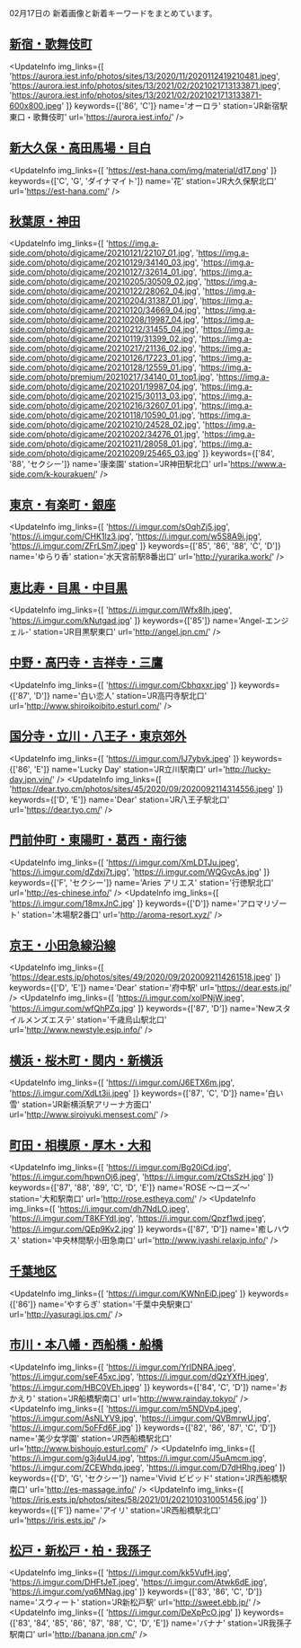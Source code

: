 

02月17日の
新着画像と新着キーワードをまとめています。

<DmmAffiliateIns />

## [新宿・歌舞伎町](/busty/0010)
<UpdateInfo
    img_links={[
    'https://aurora.iest.info/photos/sites/13/2020/11/2020112419210481.jpeg',
    'https://aurora.iest.info/photos/sites/13/2021/02/2021021713133871.jpeg',
    'https://aurora.iest.info/photos/sites/13/2021/02/2021021713133871-600x800.jpeg'
    ]}
    keywords={['86', 'C']}
    name='オーロラ'
    station='JR新宿駅東口・歌舞伎町'
    url='https://aurora.iest.info/'
/>
<DmmAffiliateIns />

## [新大久保・高田馬場・目白](/busty/0020)
<UpdateInfo
    img_links={[
    'https://est-hana.com/img/material/d17.png'
    ]}
    keywords={['C', 'G', 'ダイナマイト']}
    name='花'
    station='JR大久保駅北口'
    url='https://est-hana.com/'
/>
<DmmAffiliateIns />

## [秋葉原・神田](/busty/0080)
<UpdateInfo
    img_links={[
    'https://img.a-side.com/photo/digicame/20210121/22107_01.jpg',
    'https://img.a-side.com/photo/digicame/20210129/34140_03.jpg',
    'https://img.a-side.com/photo/digicame/20210127/32614_01.jpg',
    'https://img.a-side.com/photo/digicame/20210205/30509_02.jpg',
    'https://img.a-side.com/photo/digicame/20210122/28062_04.jpg',
    'https://img.a-side.com/photo/digicame/20210204/31387_01.jpg',
    'https://img.a-side.com/photo/digicame/20210120/34669_04.jpg',
    'https://img.a-side.com/photo/digicame/20210208/19987_04.jpg',
    'https://img.a-side.com/photo/digicame/20210212/31455_04.jpg',
    'https://img.a-side.com/photo/digicame/20210119/31399_02.jpg',
    'https://img.a-side.com/photo/digicame/20210217/21136_02.jpg',
    'https://img.a-side.com/photo/digicame/20210126/17223_01.jpg',
    'https://img.a-side.com/photo/digicame/20210128/12559_01.jpg',
    'https://img.a-side.com/photo/premium/20210217/34140_01_top1.jpg',
    'https://img.a-side.com/photo/digicame/20210201/19987_04.jpg',
    'https://img.a-side.com/photo/digicame/20210215/30113_03.jpg',
    'https://img.a-side.com/photo/digicame/20210216/32607_01.jpg',
    'https://img.a-side.com/photo/digicame/20210118/10590_01.jpg',
    'https://img.a-side.com/photo/digicame/20210210/24528_02.jpg',
    'https://img.a-side.com/photo/digicame/20210202/34276_01.jpg',
    'https://img.a-side.com/photo/digicame/20210211/28058_01.jpg',
    'https://img.a-side.com/photo/digicame/20210209/25465_03.jpg'
    ]}
    keywords={['84', '88', 'セクシー']}
    name='康楽園'
    station='JR神田駅北口'
    url='https://www.a-side.com/k-kourakuen/'
/>
<DmmAffiliateIns />

## [東京・有楽町・銀座](/busty/0090)
<UpdateInfo
    img_links={[
    'https://i.imgur.com/sOqhZj5.jpg',
    'https://i.imgur.com/CHK1lz3.jpg',
    'https://i.imgur.com/w5S8A9i.jpg',
    'https://i.imgur.com/ZFrLSm7.jpeg'
    ]}
    keywords={['85', '86', '88', 'C', 'D']}
    name='ゆらり香'
    station='水天宮前駅8番出口'
    url='http://yurarika.work/'
/>
<DmmAffiliateIns />

## [恵比寿・目黒・中目黒](/busty/0130)
<UpdateInfo
    img_links={[
    'https://i.imgur.com/IWfx8Ih.jpeg',
    'https://i.imgur.com/kNutgad.jpg'
    ]}
    keywords={['85']}
    name='Angel-エンジェル-'
    station='JR目黒駅東口'
    url='http://angel.jpn.cm/'
/>
<DmmAffiliateIns />

## [中野・高円寺・吉祥寺・三鷹](/busty/0180)
<UpdateInfo
    img_links={[
    'https://i.imgur.com/Cbhqxxr.jpg'
    ]}
    keywords={['87', 'D']}
    name='白い恋人'
    station='JR高円寺駅北口'
    url='http://www.shiroikoibito.esturl.com/'
/>
<DmmAffiliateIns />

## [国分寺・立川・八王子・東京郊外](/busty/0200)
<UpdateInfo
    img_links={[
    'https://i.imgur.com/IJ7ybvk.jpeg'
    ]}
    keywords={['86', 'E']}
    name='Lucky Day'
    station='JR立川駅南口'
    url='http://lucky-day.jpn.vin/'
/>
<UpdateInfo
    img_links={[
    'https://dear.tyo.cm/photos/sites/45/2020/09/2020092114314556.jpeg'
    ]}
    keywords={['D', 'E']}
    name='Dear'
    station='JR八王子駅北口'
    url='https://dear.tyo.cm/'
/>
<DmmAffiliateIns />

## [門前仲町・東陽町・葛西・南行徳](/busty/0240)
<UpdateInfo
    img_links={[
    'https://i.imgur.com/XmLDTJu.jpeg',
    'https://i.imgur.com/dZdxj7t.jpg',
    'https://i.imgur.com/WQGvcAs.jpg'
    ]}
    keywords={['F', 'セクシー']}
    name='Aries アリエス'
    station='行徳駅北口'
    url='http://es-chinese.info/'
/>
<UpdateInfo
    img_links={[
    'https://i.imgur.com/18mxJnC.jpg'
    ]}
    keywords={['D']}
    name='アロマリゾート'
    station='木場駅2番口'
    url='http://aroma-resort.xyz/'
/>
<DmmAffiliateIns />

## [京王・小田急線沿線](/busty/0260)
<UpdateInfo
    img_links={[
    'https://dear.ests.jp/photos/sites/49/2020/09/2020092114261518.jpeg'
    ]}
    keywords={['D', 'E']}
    name='Dear'
    station='府中駅'
    url='https://dear.ests.jp/'
/>
<UpdateInfo
    img_links={[
    'https://i.imgur.com/xolPNjW.jpeg',
    'https://i.imgur.com/wfQhPZq.jpg'
    ]}
    keywords={['87', 'D']}
    name='Newスタイルメンズエステ'
    station='千歳烏山駅北口'
    url='http://www.newstyle.esjp.info/'
/>
<DmmAffiliateIns />

## [横浜・桜木町・関内・新横浜](/busty/0310)
<UpdateInfo
    img_links={[
    'https://i.imgur.com/J6ETX6m.jpg',
    'https://i.imgur.com/XdLt3ii.jpeg'
    ]}
    keywords={['87', 'C', 'D']}
    name='白い雪'
    station='JR新横浜駅アリーナ方面口'
    url='http://www.siroiyuki.mensest.com/'
/>
<DmmAffiliateIns />

## [町田・相模原・厚木・大和](/busty/0330)
<UpdateInfo
    img_links={[
    'https://i.imgur.com/Bg20iCd.jpg',
    'https://i.imgur.com/hpwnOj6.jpeg',
    'https://i.imgur.com/zCtsSzH.jpg'
    ]}
    keywords={['87', '88', '89', 'C', 'D', 'E']}
    name='ROSE ～ローズ～'
    station='大和駅南口'
    url='http://rose.estheya.com/'
/>
<UpdateInfo
    img_links={[
    'https://i.imgur.com/dh7NdLO.jpeg',
    'https://i.imgur.com/T8KFYdI.jpg',
    'https://i.imgur.com/Qpzf1wd.jpeg',
    'https://i.imgur.com/QEp9Kv2.jpg'
    ]}
    keywords={['87', 'D']}
    name='癒しハウス'
    station='中央林間駅小田急南口'
    url='http://www.iyashi.relaxjp.info/'
/>
<DmmAffiliateIns />

## [千葉地区](/busty/0500)
<UpdateInfo
    img_links={[
    'https://i.imgur.com/KWNnEiD.jpeg'
    ]}
    keywords={['86']}
    name='やすらぎ'
    station='千葉中央駅東口'
    url='http://yasuragi.jps.cm/'
/>
<DmmAffiliateIns />

## [市川・本八幡・西船橋・船橋](/busty/0510)
<UpdateInfo
    img_links={[
    'https://i.imgur.com/YrIDNRA.jpeg',
    'https://i.imgur.com/seF45xc.jpg',
    'https://i.imgur.com/dQzYXfH.jpeg',
    'https://i.imgur.com/HBC0VEh.jpeg'
    ]}
    keywords={['84', 'C', 'D']}
    name='おかえり'
    station='JR船橋駅南口'
    url='http://www.rainday.tokyo/'
/>
<UpdateInfo
    img_links={[
    'https://i.imgur.com/m5NDVp4.jpeg',
    'https://i.imgur.com/AsNLYV9.jpg',
    'https://i.imgur.com/QVBmrwU.jpg',
    'https://i.imgur.com/5oFFd6F.jpg'
    ]}
    keywords={['82', '86', '87', 'C', 'D']}
    name='美少女学園'
    station='JR西船橋駅北口'
    url='http://www.bishoujo.esturl.com/'
/>
<UpdateInfo
    img_links={[
    'https://i.imgur.com/g3j4uU4.jpg',
    'https://i.imgur.com/J5uAmcm.jpg',
    'https://i.imgur.com/ZCEWhdq.jpeg',
    'https://i.imgur.com/D7dHRhg.jpeg'
    ]}
    keywords={['D', 'G', 'セクシー']}
    name='Vivid ビビッド'
    station='JR西船橋駅南口'
    url='http://es-massage.info/'
/>
<UpdateInfo
    img_links={[
    'https://iris.ests.jp/photos/sites/58/2021/01/2021010310051456.jpg'
    ]}
    keywords={['F']}
    name='アイリ'
    station='JR西船橋駅北口'
    url='https://iris.ests.jp/'
/>
<DmmAffiliateIns />

## [松戸・新松戸・柏・我孫子](/busty/0520)
<UpdateInfo
    img_links={[
    'https://i.imgur.com/kk5VufH.jpg',
    'https://i.imgur.com/DHFtJeT.jpeg',
    'https://i.imgur.com/Atwk6dE.jpg',
    'https://i.imgur.com/yq6MNag.jpg'
    ]}
    keywords={['83', '86', 'C', 'D']}
    name='スウィート'
    station='JR新松戸駅'
    url='http://sweet.ebb.jp/'
/>
<UpdateInfo
    img_links={[
    'https://i.imgur.com/DeXpPcO.jpg'
    ]}
    keywords={['83', '84', '85', '86', '87', '88', 'C', 'D', 'E']}
    name='バナナ'
    station='JR我孫子駅南口'
    url='http://banana.jpn.cm/'
/>
<DmmAffiliateIns />

<DmmAffiliateScript />
